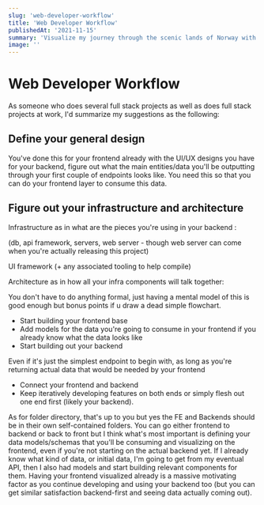 ```yaml
---
slug: 'web-developer-workflow'
title: 'Web Developer Workflow'
publishedAt: '2021-11-15'
summary: 'Visualize my journey through the scenic lands of Norway with rich, stunning pictures and daily travel logs.'
image: ''
---
```


# Web Developer Workflow

As someone who does several full stack projects as well as does full stack projects at work, I'd summarize my suggestions as the following:

## Define your general design

You've done this for your frontend already with the UI/UX designs you have for your backend, figure out what the main entities/data you'll be outputting through your first couple of endpoints looks like. You need this so that you can do your frontend layer to consume this data.

## Figure out your infrastructure and architecture

Infrastructure as in what are the pieces you're using in your backend :

(db, api framework, servers, web server - though web server can come when you're actually releasing this project)

UI framework (+ any associated tooling to help compile)

Architecture as in how all your infra components will talk together:

You don't have to do anything formal, just having a mental model of this is good enough but bonus points if u draw a dead simple flowchart.

- Start building your frontend base
- Add models for the data you're going to consume in your frontend if you already know what the data looks like
- Start building out your backend

Even if it's just the simplest endpoint to begin with, as long as you're returning actual data that would be needed by your frontend

- Connect your frontend and backend
- Keep iteratively developing features on both ends or simply flesh out one end first (likely your backend).

As for folder directory, that's up to you but yes the FE and Backends should be in their own self-contained folders. You can go either frontend to backend or back to front but I think what's most important is defining your data models/schemas that you'll be consuming and visualizing on the frontend, even if you're not starting on the actual backend yet. If I already know what kind of data, or initial data, I'm going to get from my eventual API, then I also had models and start building relevant components for them. Having your frontend visualized already is a massive motivating factor as you continue developing and using your backend too (but you can get similar satisfaction backend-first and seeing data actually coming out).
